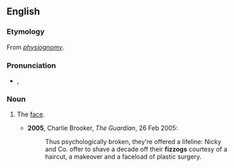 ==English==

===Etymology===
From ''[[physiognomy]]''.

===Pronunciation===
* {{a|British}} {{IPA|/ˈfɪz.ɒɡ/}}, {{X-SAMPA|/"fIz.Qg/}}

===Noun===
{{en-noun}}

# {{context|slang|British|lang=en}} The [[face]].
#* '''2005''', Charlie Brooker, ''The Guardian'', 26 Feb 2005:
#*: Thus psychologically broken, they're offered a lifeline: Nicky and Co. offer to shave a decade off their '''fizzogs''' courtesy of a haircut, a makeover and a faceload of plastic surgery.
